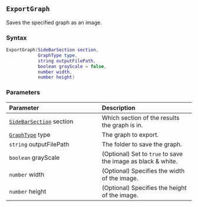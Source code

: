::: {.minipage data-latex="{\textwidth}"}
## `ExportGraph` {#batch-exportgraph}

Saves\index{graphs!exporting} the specified graph as an image\index{images!saving graphs as}.

### Syntax {-}

``` .lua
ExportGraph(SideBarSection section,
            GraphType type,
            string outputFilePath,
            boolean grayScale = false,
            number width,
            number height)
```

### Parameters {-}

**Parameter** | **Description**
| :-- | :-- |
| [`SideBarSection`](#sidebarsection) section | Which section of the results the graph is in. |
| [`GraphType`](#graphtype) type | The graph to export. |
| `string` outputFilePath | The folder to save the graph. |
| `boolean` grayScale | (Optional) Set to `true` to save the image as black &amp; white. |
| `number` width | (Optional) Specifies the width of the image. |
| `number` height | (Optional) Specifies the height of the image. |
:::
